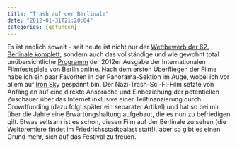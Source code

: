 ```yaml
---
title: "Trash auf der Berlinale"
date: "2012-01-31T21:20:04"
categories: [gefunden]
---
```


Es ist endlich soweit - seit heute ist nicht nur der [Wettbewerb der 62. Berlinale komplett](http://www.berlinale.de/de/presse/pressemitteilungen/alle/Alle-Detail_13460.html), sondern auch das vollständige und wie gewohnt total unübersichtliche [Programm](http://www.berlinale.de/de/programm/berlinale_programm/programmsuche.php) der 2012er Ausgabe der Internationalen Filmfestspiele von Berlin online. Nach dem ersten Überfliegen der Filme habe ich ein paar Favoriten in der Panorama-Sektion im Auge, wobei ich vor allem auf [Iron Sky](http://www.ironsky.net/) gespannt bin. Der Nazi-Trash-Sci-Fi-Film setzte von Anfang an auf eine direkte Ansprache und Einbeziehung der potentiellen Zuschauer über das Internet inklusive einer Teilfinanzierung durch Crowdfunding (dazu folgt später ein separater Artikel) und hat so bei mir über die Jahre eine Erwartungshaltung aufgebaut, die es nun zu befriedigen gilt. Etwas seltsam ist es schon, diesen Film auf der Berlinale zu sehen (die Weltpremiere findet im Friedrichsstadtpalast statt!), aber so gibt es einen Grund mehr, sich auf das Festival zu freuen.

